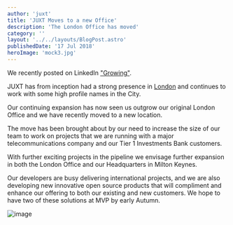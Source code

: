```yaml
---
author: 'juxt'
title: 'JUXT Moves to a new Office'
description: 'The London Office has moved'
category: ''
layout: '../../layouts/BlogPost.astro'
publishedDate: '17 Jul 2018'
heroImage: 'mock3.jpg'
---
```



We recently posted on LinkedIn
[\"Growing\"](https://www.linkedin.com/feed/update/urn:li:activity:6420928485006675968).

JUXT has from inception had a strong presence in
[London](https://juxt.pro/london.html) and continues to work with some
high profile names in the City.

Our continuing expansion has now seen us outgrow our original London
Office and we have recently moved to a new location.

The move has been brought about by our need to increase the size of our
team to work on projects that we are running with a major
telecommunications company and our Tier 1 Investments Bank customers.

With further exciting projects in the pipeline we envisage further
expansion in both the London Office and our Headquarters in Milton
Keynes.

Our developers are busy delivering international projects, and we are
also developing new innovative open source products that will compliment
and enhance our offering to both our existing and new customers. We hope
to have two of these solutions at MVP by early Autumn.


<Image alt='image' src={pic} />
